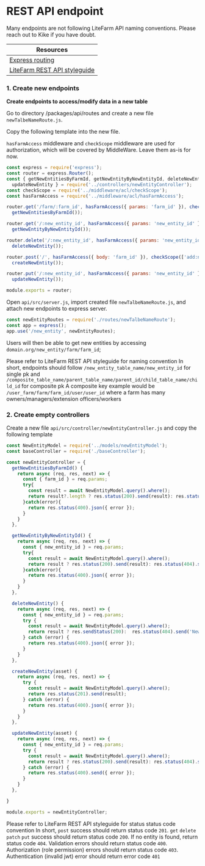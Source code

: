
<Meta title="Docs/tutorial/2.REST API endpoint" />

# REST API endpoint

<DocCard>
  <Error>Many endpoints are not following LiteFarm API naming conventions. Please reach out to Kike if you have
    doubt.</Error>
</DocCard>

| Resources |
| --------- |
| [Express routing](https://expressjs.com/en/guide/routing.html) |
| [LiteFarm REST API styleguide](https://lite-farm.atlassian.net/wiki/spaces/LITEFARM/pages/272269313/Styleguide+for+creating+modifying+endpoints) |

### 1. Create new endpoints

**Create endpoints to access/modify data in a new table**

Go to directory /packages/api/routes and create a new file `newTalbeNameRoute.js`.

Copy the following template into the new file.

<DocCard>
  <Text><code>hasFarmAccess</code> middleware and <code>checkScope</code> middleware are used for authorization, which
    will be covered
    by <DocLink href={""}>MiddleWare</DocLink>. Leave them as-is for now.</Text>
</DocCard>

```js
const express = require('express');
const router = express.Router();
const { getNewEntitiesByFarmId, getNewEntityByNewEntityId, deleteNewEntity, createNewEntity,
  updateNewEntity } = require('../controllers/newEntityController');
const checkScope = require('../middleware/acl/checkScope');
const hasFarmAccess = require('../middleware/acl/hasFarmAccess');

router.get('/farm/:farm_id', hasFarmAccess({ params: 'farm_id' }), checkScope(['get:new_entity']),
  getNewEntitiesByFarmId());

router.get('/:new_entity_id', hasFarmAccess({ params: 'new_entity_id' }), checkScope(['get:new_entity']),
  getNewEntityByNewEntityId());

router.delete('/:new_entity_id', hasFarmAccess({ params: 'new_entity_id' }), checkScope(['delete:new_entity']),
  deleteNewEntity());

router.post('/', hasFarmAccess({ body: 'farm_id' }), checkScope(['add:new_entity']),
  createNewEntity());

router.put('/:new_entity_id', hasFarmAccess({ params: 'new_entity_id' }), checkScope(['edit:new_entity']),
  updateNewEntity());

module.exports = router;
```

Open `api/src/server.js`, import created file `newTalbeNameRoute.js`, and attach new endpoints to express server.

```js
const newEntityRoutes = require('./routes/newTalbeNameRoute');
const app = express();
app.use('/new_entity', newEntityRoutes);
```

Users will then be able to get new entities by accessing `domain.org/new_entity/farm/farm_id`;

<DocCard>
  <Text>Please refer to <DocLink
    href={"https://lite-farm.atlassian.net/wiki/spaces/LITEFARM/pages/272269313/Styleguide+for+creating+modifying+endpoints"}>LiteFarm
    REST API styleguide</DocLink> for naming convention</Text>
  <Text>In short, endpoints should follow <code>/new_entity_table_name/new_entity_id</code> for single pk
    and <code>/composite_table_name/parent_table_name/parent_id/child_table_name/child_id</code> for composite pk</Text>
  <Text>A composite key example would be <code>/user_farm/farm/farm_id/user/user_id</code> where a farm has many
    owners/managers/extension officers/workers</Text>
</DocCard>

### 2. Create empty controllers

Create a new file `api/src/controller/newEntityController.js` and copy the following template

```js
const NewEntityModel = require('../models/newEntityModel');
const baseController = require('./baseController');

const newEntityController = {
  getNewEntitiesByFarmId() {
    return async (req, res, next) => {
      const { farm_id } = req.params;
      try{
        const result = await NewEntityModel.query().where();
        return result?.length ? res.status(200).send(result): res.status(404).send('New entities not found');
      }catch(error){
        return res.status(400).json({ error });
      }
    }
  },

  getNewEntityByNewEntityId() {
    return async (req, res, next) => {
      const { new_entity_id } = req.params;
      try{
        const result = await NewEntityModel.query().where();
        return result ? res.status(200).send(result): res.status(404).send('New entity not found');
      }catch(error){
        return res.status(400).json({ error });
      }
    }
  },

  deleteNewEntity() {
    return async (req, res, next) => {
      const { new_entity_id } = req.params;
      try {
        const result = await NewEntityModel.query().where();
        return result ? res.sendStatus(200):  res.status(404).send('New entity not found');
      } catch (error) {
        return res.status(400).json({ error });
      }
    }
  },

  createNewEntity(asset) {
    return async (req, res, next) => {
      try {
        const result = await NewEntityModel.query().where();
        return res.status(201).send(result);
      } catch (error) {
        return res.status(400).json({ error });
      }
    }
  },

  updateNewEntity(asset) {
    return async (req, res, next) => {
      const { new_entity_id } = req.params;
      try {
        const result = await NewEntityModel.query().where();
        return result ? res.status(200).send(result): res.status(404).send('New entity not found');
      } catch (error) {
        return res.status(400).send({ error });
      }
    }
  },

}

module.exports = newEntityController;

```

<DocCard>
  <Text>Please refer to <DocLink
    href={"https://lite-farm.atlassian.net/wiki/spaces/LITEFARM/pages/272269313/Styleguide+for+creating+modifying+endpoints"}>LiteFarm
    REST API styleguide</DocLink> for status status code convention</Text>
  <Text>In short, <code>post</code> success should return status code <code>201</code>.</Text>
  <Text> <code>get</code> <code>delete</code> <code>patch</code> <code>put</code> success should return status
    code <code>200</code>.</Text>
  <Text> If no entity is found, return status code <code>404</code>.</Text>
  <Text> Validation errors should return status code <code>400</code>.</Text>
  <Text> Authorization (role permission) errors should return status code <code>403</code>.</Text>
  <Text> Authentication (invalid jwt) error should return error code <code>401</code> </Text>
</DocCard>

<TechStackNavigation />



